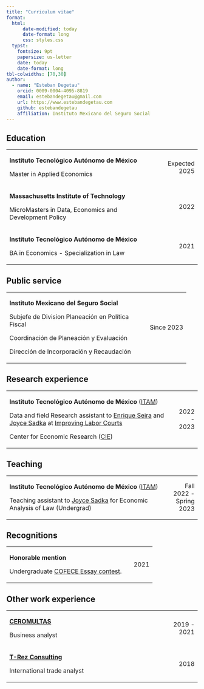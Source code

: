 ```yaml
---
title: "Curriculum vitae"
format: 
  html: 
      date-modified: today
      date-format: long
      css: styles.css
  typst: 
    fontsize: 9pt
    papersize: us-letter
    date: today
    date-format: long
tbl-colwidths: [70,30]
author: 
  - name: "Esteban Degetau"
    orcid: 0009-0004-4095-8819
    email: estebandegetau@gmail.com
    url: https://www.estebandegetau.com
    github: estebandegetau
    affiliation: Instituto Mexicano del Seguro Social
---
```


## Education

+:-------------------------------------------------------+--------------:+
| **Instituto Tecnológico Autónomo de México**           | Expected 2025 |
|                                                        |               |
| Master in Applied Economics                            |               |
+--------------------------------------------------------+---------------+
| **Massachusetts Institute of Technology**              | 2022          |
|                                                        |               |
| MicroMasters in Data, Economics and Development Policy |               |
+--------------------------------------------------------+---------------+
| **Instituto Tecnológico Autónomo de México**           | 2021          |
|                                                        |               |
| BA in Economics - Specialization in Law                |               |
+--------------------------------------------------------+---------------+

## Public service

+:--------------------------------------------------+--------------:+
| **Instituto Mexicano del Seguro Social**          | Since 2023    |
|                                                   |               |
| Subjefe de Division Planeación en Política Fiscal |               |
|                                                   |               |
| Coordinación de Planeación y Evaluación           |               |
|                                                   |               |
| Dirección de Incorporación y Recaudación          |               |
+---------------------------------------------------+---------------+

## Research experience

+:----------------------------------------------------------------------------------------------------------------------------------------------------------------------------------------------------------------------------------------------------------------------------------------------------------+------------:+
| **Instituto Tecnológico Autónomo de México** ([ITAM](https://www.itam.mx/en))                                                                                                                                                                                                                             | 2022 - 2023 |
|                                                                                                                                                                                                                                                                                                           |             |
| Data and field Research assistant to [Enrique Seira](https://enriqueseira.weebly.com/) and [Joyce Sadka](https://faculty.itam.mx/facultad/4943-joyce-carol-sadka) at [Improving Labor Courts](https://www.povertyactionlab.org/initiative-project/improving-labor-courts-fighting-corruption-competition) |             |
|                                                                                                                                                                                                                                                                                                           |             |
| Center for Economic Research ([CIE](http://cie.itam.mx/))                                                                                                                                                                                                                                                 |             |
+-----------------------------------------------------------------------------------------------------------------------------------------------------------------------------------------------------------------------------------------------------------------------------------------------------------+-------------+

## Teaching

+:--------------------------------------------------------------------------------------------------------------------------------------+------------------------:+
| **Instituto Tecnológico Autónomo de México** ([ITAM](https://www.itam.mx/en))                                                         | Fall 2022 - Spring 2023 |
|                                                                                                                                       |                         |
| Teaching assistant to [Joyce Sadka](https://faculty.itam.mx/facultad/4943-joyce-carol-sadka) for Economic Analysis of Law (Undergrad) |                         |
+---------------------------------------------------------------------------------------------------------------------------------------+-------------------------+

## Recognitions

+:--------------------------------------------------------------+-------------:+
| **Honorable mention**                                         | 2021         |
|                                                               |              |
| Undergraduate [COFECE Essay contest](docs/PENSY-Revista.pdf). |              |
+---------------------------------------------------------------+--------------+

## Other work experience

+:---------------------------------------------------------+--------------:+
| [**CEROMULTAS**](https://ceromultas.mx/)                 | 2019 - 2021   |
|                                                          |               |
| Business analyst                                         |               |
+----------------------------------------------------------+---------------+
| [**T-Rez Consulting**](https://www.t-rezconsulting.com/) | 2018          |
|                                                          |               |
| International trade analyst                              |               |
+----------------------------------------------------------+---------------+